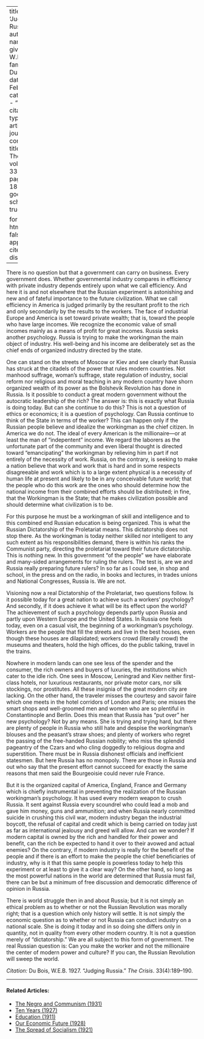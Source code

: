 
---
title: 'Judging Russia'
author:
  - name:
      given: W.E.B.
      family: Du Bois
date: Feb. 1927
categories: 
  - ""
citation: 
  type: article-journal
  container-title: The Crisis
  volume: 33
  issue: 4
  page: 189-190
google-scholar: true

format:
  html:
    toc: false
    appendix-cite-as: display
---


There is no question but that a government can carry on business. Every government does. Whether governmental industry compares in efficiency with private industry depends entirely upon what we call efficiency. And here it is and not elsewhere that the Russian experiment is astonishing and new and of fateful importance to the future civilization. What we call efficiency in America is judged primarily by the resultant profit to the rich and only secondarily by the results to the workers. The face of industrial Europe and America is set toward private wealth; that is, toward the people who have large incomes. We recognize the economic value of small incomes mainly as a means of profit for great incomes. Russia seeks another psychology. Russia is trying to make the workingman the main object of industry. His well-being and his income are deliberately set as the chief ends of organized industry directed by the state.

One can stand on the streets of Moscow or Kiev and see clearly that Russia has struck at the citadels of the power that  rules modern countries. Not manhood suffrage, woman's suffrage, state regulation of industry, social reform nor religious and moral teaching in any modern country have shorn organized wealth of its power as the Bolshevik Revolution has done in Russia. Is it possible to conduct a great modern government without the autocratic leadership of the rich? The answer is: this is exactly what Russia is doing today. But can she continue to do this? This is not a question of ethics or economics; it is a question of psychology. Can Russia continue to think of the State in terms of the worker? This can happen only if the Russian people believe and idealize the workingman as the chief citizen. In America we do not. The ideal of every American is the millionaire---or at least the man of "indepentent" income. We regard the laborers as the unfortunate part of the community and even liberal thought is directed toward "emancipating" the workingman by relieving him in part if not entirely of the necessity of work. Russia, on the contrary, is seeking to make a nation believe that work and work that is hard and in some respects disagreeable and work which is to a large extent physical is a necessity of human life at present and likely to be in any conceivable future world; that the people who do this work are the ones who should determine how the national income from their combined efforts should be distributed; in fine, that the Workingman is the State; that he makes civilization possible and should determine what civilization is to be.

For this purpose he must be a workingman of skill and intelligence and to this combined end Russian education is being organized. This is what the Russian Dictatorship of the Proletariat means. This dictatorship does not stop there. As the workingman is today neither skilled nor intelligent to any such extent as his responsibilities demand, there is within his ranks the Communist party, directing the proletariat toward their future dictatorship. This is nothing new. In this government "of the people" we have elaborate and many-sided arrangements for ruling the rulers. The test is, are we and Russia really preparing future rulers? In so far as I could see, in shop and school, in the press and on the radio, in books and lectures, in trades unions and National Congresses, Russia is. We are not.

Visioning now a real Dictatorship of the Proletariat, two questions follow. Is it possible today for a great nation to achieve such a workers' psychology? And secondly, if it does achieve it what will be its effect upon the world? The achievement of such a psychology depends partly upon Russia and partly upon Western Europe and the United States. In Russia one feels today, even on a casual visit, the beginning of a workingman's psychology. Workers are the people that fill the streets and live in the best houses, even though these houses are dilapidated; workers crowd (literally crowd) the museums and theaters, hold the high offices, do the public talking, travel in the trains.

Nowhere in modern lands can one see less of the spender and the consumer, the rich owners and buyers of luxuries, the institutions which cater to the idle rich. One sees in Moscow, Leningrad and Kiev neither first-class hotels, nor luxurious restaurants, nor private motor cars, nor silk stockings, nor prostitutes. All these insignia of the great modern city are lacking. On the other hand, the traveler misses the courtesy and savoir faire which one meets in the hotel corridors of London and Paris; one misses the smart shops and well-groomed men and women who are so plentiful in Constantinople and Berlin. Does this mean that Russia has "put over" her new psychology? Not by any means. She is trying and trying hard, but there are plenty of people in Russia who still hate and despise the workingman's blouses and the peasant's straw shoes; and plenty of workers who regret the passing of the free-handed Russian nobility; who miss the splendid pageantry of the Czars and who cling doggedly to religious dogma and superstition. There must be in Russia dishonest officials and inefficient statesmen. But here Russia has no monopoly. There are those in Russia and out who say that the present effort cannot succeed for exactly the same reasons that men said the Bourgeoisie could never rule France.

But it is the organized capital of America, England, France and Germany which is chiefly instrumental in preventing the realization of the Russian workingman's psychology. It has used every modern weapon to crush Russia. It sent against Russia every scoundrel who could lead a mob and gave him money, guns and ammunition; and when Russia nearly committed suicide in crushing this civil war, modern industry began the industrial boycott, the refusal of capital and credit which is being carried on today just as far as international jealousy and greed will allow. And can we wonder? If modern capital is owned by the rich and handled for their power and benefit, can the rich be expected to hand it over to their avowed and actual enemies? On the contrary, if modern industry is really for the benefit of the people and if there is an effort to make the people the chief beneficiaries of industry, why is it that this same people is powerless today to help this experiment or at least to give it a clear way? On the other hand, so long as the most powerful nations in the world are determined that Russia must fail, there can be but a minimum of free discussion and democratic difference of opinion in Russia.

There is world struggle then in and about Russia; but it is not simply an ethical problem as to whether or not the Russian Revolution was morally right; that is a question which only history will settle. It is not simply the economic question as to whether or not Russia can conduct industry on a national scale. She is doing it today and in so doing she differs only in quantity, not in quality from every other modern country. It is not a question merely of "dictatorship." We are all subject to this form of government. The real Russian question is: Can you make the worker and not the millionaire the center of modern power and culture? If you can, the Russian Revolution will sweep the world.

*Citation:* Du Bois, W.E.B. 1927. "Judging Russia." *The Crisis*. 33(4):189&ndash;190.
<!-- Similar articles start here -->

<hr>
#### Related Articles:

* [The Negro and Communism (1931)](/Volumes/38/09/negro_and_communism.html)
* [Ten Years (1927)](/Volumes/34/10/ten_years.html)
* [Education (1911)](/Volumes/02/02/business.html)
* [Our Economic Future (1928)](/Volumes/35/05/our_economic_future.html)
* [The Spread of Socialism (1921)](/Volumes/22/05/spread-of-socialism.html)

<!-- Similar articles end here -->